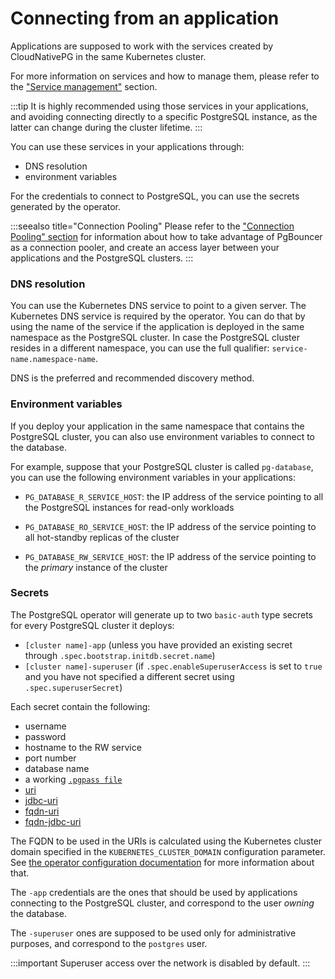 ﻿# Connecting from an application
<!-- SPDX-License-Identifier: CC-BY-4.0 -->

Applications are supposed to work with the services created by CloudNativePG
in the same Kubernetes cluster.

For more information on services and how to manage them, please refer to the
["Service management"](service_management.md) section.

:::tip
It is highly recommended using those services in your applications,
and avoiding connecting directly to a specific PostgreSQL instance, as the latter
can change during the cluster lifetime.
:::

You can use these services in your applications through:

* DNS resolution
* environment variables

For the credentials to connect to PostgreSQL, you can
use the secrets generated by the operator.

:::seealso title="Connection Pooling"
Please refer to the ["Connection Pooling" section](connection_pooling.md) for
information about how to take advantage of PgBouncer as a connection pooler,
and create an access layer between your applications and the PostgreSQL clusters.
:::

### DNS resolution

You can use the Kubernetes DNS service to point to a given server.
The Kubernetes DNS service is required by the operator.
You can do that by using the name of the service if the application is
deployed in the same namespace as the PostgreSQL cluster.
In case the PostgreSQL cluster resides in a different namespace, you can use the
full qualifier: `service-name.namespace-name`.

DNS is the preferred and recommended discovery method.

### Environment variables

If you deploy your application in the same namespace that contains the
PostgreSQL cluster, you can also use environment variables to connect to the database.

For example, suppose that your PostgreSQL cluster is called `pg-database`,
you can use the following environment variables in your applications:

* `PG_DATABASE_R_SERVICE_HOST`: the IP address of the service
  pointing to all the PostgreSQL instances for read-only workloads

* `PG_DATABASE_RO_SERVICE_HOST`: the IP address of the
  service pointing to all hot-standby replicas of the cluster

* `PG_DATABASE_RW_SERVICE_HOST`: the IP address of the
  service pointing to the *primary* instance of the cluster

### Secrets

The PostgreSQL operator will generate up to two `basic-auth` type secrets for
every PostgreSQL cluster it deploys:

* `[cluster name]-app` (unless you have provided an existing secret through `.spec.bootstrap.initdb.secret.name`)
* `[cluster name]-superuser` (if `.spec.enableSuperuserAccess` is set to `true`
  and you have not specified a different secret using `.spec.superuserSecret`)

Each secret contain the following:

* username
* password
* hostname to the RW service
* port number
* database name
* a working [`.pgpass file`](https://www.postgresql.org/docs/current/libpq-pgpass.html)
* [uri](https://www.postgresql.org/docs/current/libpq-connect.html#LIBPQ-CONNSTRING)
* [jdbc-uri](https://jdbc.postgresql.org/documentation/use/#connecting-to-the-database)
* [fqdn-uri](https://www.postgresql.org/docs/current/libpq-connect.html#LIBPQ-CONNSTRING)
* [fqdn-jdbc-uri](https://jdbc.postgresql.org/documentation/use/#connecting-to-the-database)

The FQDN to be used in the URIs is calculated using the Kubernetes cluster
domain specified in the `KUBERNETES_CLUSTER_DOMAIN` configuration parameter.
See [the operator configuration documentation](operator_conf.md) for more information
about that.

The `-app` credentials are the ones that should be used by applications
connecting to the PostgreSQL cluster, and correspond to the user *owning* the
database.

The `-superuser` ones are supposed to be used only for administrative purposes,
and correspond to the `postgres` user.

:::important
Superuser access over the network is disabled by default.
:::

